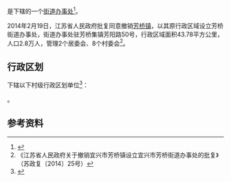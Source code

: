{{中国乡级行政区|32/02/82/111/000}}

'''{{PAGENAMEBASE}}'''是{{PRC admin/fullname|32/02/82/111/000|3}}下辖的一个[[街道办事处|街道办事处]]<ref>{{PRC admin/ref sgc|{{PRC admin/parent|32/02/82/111/000}}}}</ref>。

2014年2月19日，江苏省人民政府批复同意撤销[[芳桥镇|芳桥镇]]，以其原行政区域设立芳桥街道办事处，街道办事处驻芳桥集镇芳阳路50号，行政区域面积43.78平方公里，人口2.8万人，管理2个居委会、8个村委会<ref>《江苏省人民政府关于撤销宜兴市芳桥镇设立宜兴市芳桥街道办事处的批复》（苏政复〔2014〕25号）</ref>。

== 行政区划 ==
{{PAGENAMEBASE}}下辖以下村级行政区划单位<ref>{{PRC admin/ref sgc|32/02/82/111/000}}</ref>：

{{PRC admin/children|32/02/82/111/000}}。

== 参考资料 ==
{{reflist}}

{{江苏行政区划小作品}}
{{PRC admin/navcat|32/02/82/111/000}}